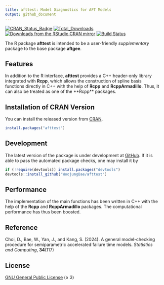 ```yaml
---
title: afttest: Model Diagnostics for AFT Models
output: github_document
---
```


[![CRAN_Status_Badge][r-pkg-badge]][cran-url]
[![Total_Downloads][cranlog-total]][cran-url]
[![Downloads from the RStudio CRAN mirror][cranlog-badge]][cran-url]
[![Build Status][gha-icon]][gha-url]

The R package **afttest** is intended to be a user-friendly *supplementary*
package to the base package **aftgee**.

## Features
In addition to the R interface, **afttest** provides a C++ header-only library 
integrated with **Rcpp**, which allows the construction of spline basis 
functions directly in C++ with the help of **Rcpp** and **RcppArmadillo**. 
Thus, it can also be treated as one of the **Rcpp\** packages. 

## Installation of CRAN Version
You can install the released version from
[CRAN](https://CRAN.R-project.org/package=afttest).

``` r
install.packages("afttest")
```

## Development
The latest version of the package is under development at
[GitHub](https://github.com/WoojungBae/afttest). If it is able to pass
the automated package checks, one may install it by

``` r
if (!require(devtools)) install.packages("devtools")
devtools::install_github("WoojungBae/afttest")
```

## Performance
The implementation of the main functions has been written in C++ with the 
help of the **Rcpp** and **RcppArmadillo** packages. The computational 
performance has thus been boosted.

## Reference 
Choi, D., Bae, W., Yan, J., and Kang, S. (2024). A general model-checking procedure for semiparametric accelerated failure time models. 
*Statistics and Computing*, **34**(117)

## License
[GNU General Public License][gpl] (≥ 3)

[r-pkg-badge]: https://www.r-pkg.org/badges/version/afttest
[cranlog-badge]: https://cranlogs.r-pkg.org/badges/afttest
[cranlog-total]: https://cranlogs.r-pkg.org/badges/grand-total/afttest
[cran-url]: https://CRAN.R-project.org/package=afttest
[gha-icon]: https://github.com/WoojungBae/afttest/workflows/R-CMD-check/badge.svg
[gha-url]: https://github.com/WoojungBae/afttest/actions
[github-url]: https://github.com/WoojungBae/afttest
[example-pkg]: https://github.com/WoojungBae/example-pkg-Rcpp-afttest
[arXiv-badge]: https://img.shields.io/badge/arXiv-<10.48550/arXiv.2305.11445>-<COLOR>.svg
[gpl]: https://www.gnu.org/licenses/
